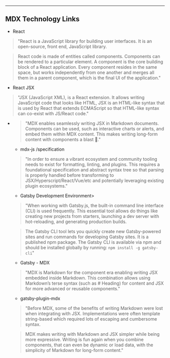 
---
MDX Technology Links
---


- <Link to="https://reactjs.org">React</Link>

>"React is a JavaScript library for building user interfaces. It is an open-source, front end, JavaScript library.

>React code is made of entities called components. Components can be rendered to a particular element. A component is the core building block of a React application.  Every component resides in the same space, but works independently from one another and merges all them in a parent component, which is the final UI of the application."

- <Link to ="https://reactjs.org/docs/introducing-jsx.html#gatsby-focus-wrapper"> React JSX </Link>

>"JSX (JavaScript XML), is a React extension. It allows writing JavaScript code that looks like HTML, JSX is an HTML-like syntax that is used by React that extends ECMAScript so that HTML-like syntax can co-exist with JS/React code."

- <Link to ="https://mdxjs
.com">MDX</Link>

>"MDX enables seamlessly writing JSX in  Markdown documents. Components can be used, such as interactive charts or alerts, and embed them within MDX content. This makes writing long-form content with components a blast 🚀."

- <Link to ="https://github.com/mdx-js/specification/blob/master/readme.md">mdx-js /specification</Link>

>"In order to ensure a vibrant ecosystem and community tooling needs to exist for formatting, linting, and plugins. This requires a foundational specification and abstract syntax tree so that parsing is properly handled before transforming to JSX/Hyperscript/React/Vue/etc and potentially leveraging existing plugin ecosystems."

- <Link to="https://www.gatsbyjs.com/docs/tutorial/part-zero/">Gatsby Development Environment></Link>

>"When working with Gatsby.js, the built-in command line interface (CLI) is used frequently. This essential tool allows  do things like creating new projects from starters, launching a dev server with hot-reloading, and generating production builds.

>The Gatsby CLI tool lets you quickly create new Gatsby-powered sites and run commands for developing Gatsby sites. It is a published npm package. The Gatsby CLI is available via npm and should be installed globally by running: `npm install -g gatsby-cli`"

- <Link to="https://www.gatsbyjs.com/docs/how-to/routing/mdx/">Gatsby - MDX</Link>

>"MDX is Markdown for the component era enabling writing JSX embedded inside Markdown. This combination allows using Markdown’s terse syntax (such as # Heading) for  content and JSX for more advanced or reusable components."

- <Link to="https://www.gatsbyjs.com/plugins/gatsby-plugin-mdx">gatsby-plugin-mdx</Link>

>"Before MDX, some of the benefits of writing Markdown were lost when integrating with JSX. Implementations were often template string-based which required lots of escaping and cumbersome syntax.

>MDX  makes writing with Markdown and JSX simpler while being more expressive. Writing is fun again when you combine components, that can even be dynamic or load data, with the simplicity of Markdown for long-form content."





